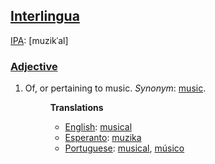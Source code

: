==[[Interlingua]]==
[[IPA]]: [muzikˈal]
===[[Adjective]]===
# Of, or pertaining to music. ''Synonym'': [[music]].
#:'''Translations'''
#:*[[English]]: [[musical]]
#:*[[Esperanto]]: [[muzika]]
#:*[[Portuguese]]: [[musical]], [[músico]]